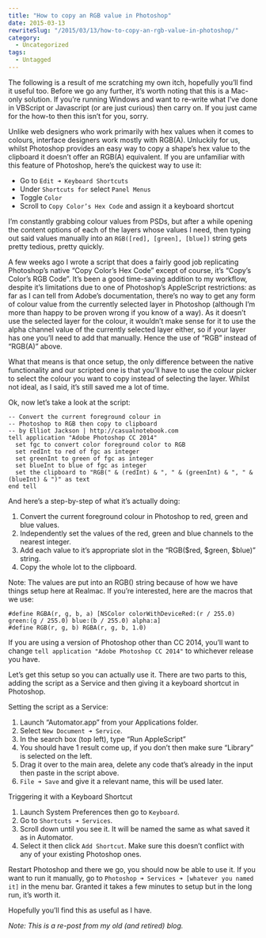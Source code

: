 ```yaml
---
title: "How to copy an RGB value in Photoshop"
date: 2015-03-13
rewriteSlug: "/2015/03/13/how-to-copy-an-rgb-value-in-photoshop/"
category:
  - Uncategorized
tags:
  - Untagged
---
```


The following is a result of me scratching my own itch, hopefully you’ll find it useful too. Before we go any further, it’s worth noting that this is a Mac-only solution. If you’re running Windows and want to re-write what I’ve done in VBScript or Javascript (or are just curious) then carry on. If you just came for the how-to then this isn’t for you, sorry.

<!-- readmore -->

Unlike web designers who work primarily with hex values when it comes to colours, interface designers work mostly with RGB(A). Unluckily for us, whilst Photoshop provides an easy way to copy a shape’s hex value to the clipboard it doesn’t offer an RGB(A) equivalent. If you are unfamiliar with this feature of Photoshop, here’s the quickest way to use it:

- Go to `Edit ➜ Keyboard Shortcuts`
- Under `Shortcuts for` select `Panel Menus`
- Toggle `Color`
- Scroll to `Copy Color’s Hex Code` and assign it a keyboard shortcut

I’m constantly grabbing colour values from PSDs, but after a while opening the content options of each of the layers whose values I need, then typing out said values manually into an `RGB([red], [green], [blue])` string gets pretty tedious, pretty quickly.

A few weeks ago I wrote a script that does a fairly good job replicating Photoshop’s native “Copy Color’s Hex Code” except of course, it’s “Copy’s Color’s RGB Code”. It’s been a good time-saving addition to my workflow, despite it’s limitations due to one of Photoshop’s AppleScript restrictions: as far as I can tell from Adobe’s documentation, there’s no way to get any form of colour value from the currently selected layer in Photoshop (although I’m more than happy to be proven wrong if you know of a way). As it doesn’t use the selected layer for the colour, it wouldn’t make sense for it to use the alpha channel value of the currently selected layer either, so if your layer has one you’ll need to add that manually. Hence the use of “RGB” instead of “RGB(A)” above.

What that means is that once setup, the only difference between the native functionality and our scripted one is that you’ll have to use the colour picker to select the colour you want to copy instead of selecting the layer. Whilst not ideal, as I said, it’s still saved me a lot of time.

Ok, now let’s take a look at the script:

```
-- Convert the current foreground colour in
-- Photoshop to RGB then copy to clipboard
-- by Elliot Jackson | http://casualnotebook.com
tell application "Adobe Photoshop CC 2014"
  set fgc to convert color foreground color to RGB
  set redInt to red of fgc as integer
  set greenInt to green of fgc as integer
  set blueInt to blue of fgc as integer
  set the clipboard to "RGB(" & (redInt) & ", " & (greenInt) & ", " & (blueInt) & ")" as text
end tell
```

And here’s a step-by-step of what it’s actually doing:

1. Convert the current foreground colour in Photoshop to red, green and blue values.
2. Independently set the values of the red, green and blue channels to the nearest integer.
3. Add each value to it’s appropriate slot in the “RGB($red, $green, $blue)” string.
4. Copy the whole lot to the clipboard.

Note: The values are put into an RGB() string because of how we have things setup here at Realmac. If you’re interested, here are the macros that we use:

```
#define RGBA(r, g, b, a) [NSColor colorWithDeviceRed:(r / 255.0) green:(g / 255.0) blue:(b / 255.0) alpha:a]
#define RGB(r, g, b) RGBA(r, g, b, 1.0)
```

If you are using a version of Photoshop other than CC 2014, you’ll want to change `tell application "Adobe Photoshop CC 2014"` to whichever release you have.

Let’s get this setup so you can actually use it. There are two parts to this, adding the script as a Service and then giving it a keyboard shortcut in Photoshop.

Setting the script as a Service:

1. Launch “Automator.app” from your Applications folder.
2. Select `New Document ➜ Service`.
3. In the search box (top left), type “Run AppleScript”
4. You should have 1 result come up, if you don’t then make sure “Library” is selected on the left.
5. Drag it over to the main area, delete any code that’s already in the input then paste in the script above.
6. `File ➜ Save` and give it a relevant name, this will be used later.

Triggering it with a Keyboard Shortcut

1. Launch System Preferences then go to `Keyboard`.
2. Go to `Shortcuts ➜ Services`.
3. Scroll down until you see it. It will be named the same as what saved it as in Automator.
4. Select it then click `Add Shortcut`. Make sure this doesn’t conflict with any of your existing Photoshop ones.

Restart Photoshop and there we go, you should now be able to use it. If you want to run it manually, go to `Photoshop ➜ Services ➜ [whatever you named it]` in the menu bar. Granted it takes a few minutes to setup but in the long run, it’s worth it.

Hopefully you’ll find this as useful as I have.

_Note: This is a re-post from my old (and retired) blog._
  